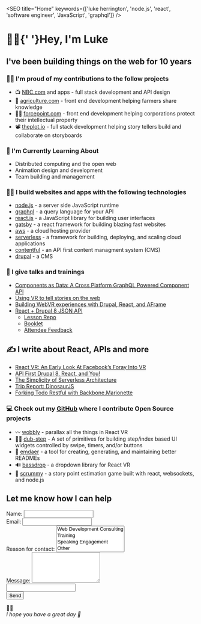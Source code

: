 

<SEO title="Home" keywords={['luke herrington', 'node.js', 'react', 'software engineer', 'JavaScript', 'graphql']} />

<div style={{textAlign: 'center'}}>
  <h1 style={{ margin: '50px 0', fontSize: '60px'}}>👋🏻{'  '}<span className="gradient-text">Hey, I'm Luke</span></h1>
  <h2>I've been building things on the web for 10 years</h2>
</div>

<div style={{ maxWidth: '300px', margin: '3.45rem auto' }}>
  <LukeImage />
</div>

### 💪🏻 I'm proud of my contributions to the follow projects
- 📺 [NBC.com](https://nbc.com) and apps - full stack development and API design
- 🌽 [agriculture.com](https://www.agriculture.com/) - front end development helping farmers share knowledge 
- 🕵🏻‍ [forcepoint.com](https://www.forcepoint.com/) - front end development helping corporations protect their intellectual property
- 📽️ [theplot.io](http://theplot.io) - full stack development helping story tellers build and collaborate on storyboards

### 🧐 I'm Currently Learning About
- Distributed computing and the open web
- Animation design and development
- Team building and management

### 👨‍🔧 I build websites and apps with the following technologies
- [node.js](https://nodejs.org) - a server side JavaScript runtime
- [graphql](http://graphql.org) - a query language for your API
- [react.js](https://reactjs.org) - a JavaScript library for building user interfaces
- [gatsby](https://gatsbyjs.org) - a react framework for building blazing fast websites
- [aws](https://aws.amazon.com/) - a cloud hosting provider
- [serverless](http://serverless.com/) - a framework for building, deploying, and scaling cloud applications
- [contentful](https://contentful.com) - an API first content managment system (CMS)
- [drupal](http://www.drupal.com/) - a CMS

### 📣 I give talks and trainings
<ul>
  <Li label="2019"><a href="http://componentsasdata.lukeherrington.com">Components as Data: A Cross Platform GraphQL Powered Component API</a></Li>
  <Li label="2018"><a href="https://www.youtube.com/watch?v=ueZtczrQO-8">Using VR to tell stories on the web</a></Li>
  <Li label="2017"><a href="https://www.youtube.com/watch?v=q6iyiPaGXFo">Building WebVR experiences with Drupal, React, and AFrame</a></Li>
  <Li label="2016"><a href="https://github.com/fourkitchens/waterwheel-training">React + Drupal 8 JSON API</a>
    <ul>
      <li><a href="https://github.com/fourkitchens/waterwheel-training">Lesson Repo</a></li>
      <li><a href="https://docs.google.com/document/d/1MzBlCK7oDczbjTtp3tmcKtjgz9Hh-Rxfv3BWY1yEq3I/view">Booklet</a></li>
      <li><a href="https://drive.google.com/file/d/0BxzTPP5EWAyoUk1IM2Rra2x3UUE/view">Attendee Feedback</a></li>
    </ul>
  </Li>
</ul>

## ✍️ I write about React, APIs and more
<ul>
  <Li label="2017"><a href="https://www.fourkitchens.com/blog/development/react-vr-early-look-facebooks-foray-vr/">React VR: An Early Look At Facebook’s Foray Into VR</a></Li>
  <Li label="2017"><a href="https://www.fourkitchens.com/blog/events/api-first-drupal-8-react-and-you/">API First Drupal 8, React, and You!</a></Li>
  <Li label="2016"><a href="https://www.fourkitchens.com/blog/development/the-simplicity-of-serverless-architecture/">The Simplicity of Serverless Architecture</a></Li>
  <Li label="2016"><a href="https://www.fourkitchens.com/blog/article/trip-report-dinosaurjs/">Trip Report: DinosaurJS</a></Li>
  <Li label="2015"><a href="https://www.gizra.com/content/restful-backbone-marionette/">Forking Todo Restful with Backbone.Marionette</a></Li>
</ul>

### 💻 Check out my [GitHub](https://github.com/infiniteluke) where I contribute Open Source projects
- 〰️ [wobbly](https://github.com/infiniteluke/wobbly) - parallax all the things in React VR
- 🕺🏻 [dub-step](https://github.com/infiniteluke/dub-step) - A set of primitives for building step/index based UI widgets controlled by swipe, timers, and/or buttons
- 📓 [emdaer](https://github.com/emdaer/emdaer) - a tool for creating, generating, and maintaining better READMEs
- 🔊 [bassdrop](https://github.com/infiniteluke/bassdrop) - a dropdown library for React VR
- 🎴 [scrummy](http://www.playscrummy.com/) - a story point estimation game built with react, websockets, and node.js

<h2 style={{ textAlign: 'center', marginTop: '60px' }}>Let me know how I can help</h2>
<form name="contact" data-netlify-honeypot="bot" method="POST" data-netlify="true" style={{ maxWidth: '400px', margin: '0 auto', display: 'flex', flexDirection: 'column' }}>
  <input type="hidden" name="form-name" value="contact" />
  <div class="form-field">
    <label htmlFor="name">Name:
      <input type="text" name="name" />
    </label>
  </div>
  <div class="form-field">
    <label htmlFor="email">Email:
    <input type="email" name="email" />
    </label>
  </div>
  <div class="form-field">
    <label htmlFor="role[]">Reason for contact:
    <select name="role[]" multiple>
      <option value="dev">Web Development Consulting</option>
      <option value="training">Training</option>
      <option value="speaking">Speaking Engagement</option>
      <option value="other">Other</option>
    </select>
    </label>
  </div>
  <div class="form-field">
    <label htmlFor="message">Message:
    <textarea rows="5" name="message"></textarea>
    </label>
  </div>
  <input style={{ display: 'none' }} type="text" name="bot" />   
  <div class="form-field">
    <button type="submit">Send</button>
  </div>
</form>
<div style={{fontSize: '5rem', paddingTop: '100px', 'textAlign': 'center' }}>👋🏻</div>
<footer style={{textAlign:'center', margin: '100px 0 100px 0'}}><i>I hope you have a great day 💛</i></footer>
